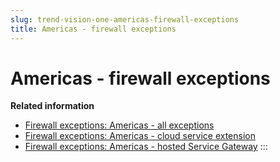 ```yaml
---
slug: trend-vision-one-americas-firewall-exceptions
title: Americas - firewall exceptions
---
```

# Americas - firewall exceptions

**Related information**

- [Firewall exceptions: Americas - all exceptions](firewall-americas-all-exceptions.mdx)
- [Firewall exceptions: Americas - cloud service extension](firewall-americas-cloud-service.mdx)
- [Firewall exceptions: Americas - hosted Service Gateway](firewall-americas-hosted-service.mdx)
:::
